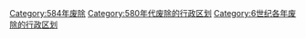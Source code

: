 [[Category:584年废除|Category:584年废除]]
[[Category:580年代废除的行政区划|Category:580年代废除的行政区划]]
[[Category:6世纪各年废除的行政区划|Category:6世纪各年废除的行政区划]]